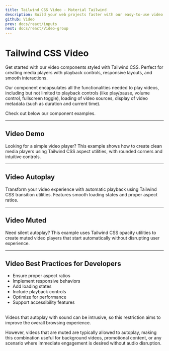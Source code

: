 ```yaml
---
title: Tailwind CSS Video - Material Tailwind
description: Build your web projects faster with our easy-to-use video player examples for Tailwind CSS and HTML using Material Design guidelines.
github: Video
prev: docs/react/inputs
next: docs/react/Video-group
---
```


# Tailwind CSS Video

Get started with our video components styled with Tailwind CSS. Perfect for creating media players with playback controls, responsive layouts, and smooth interactions.

Our component encapsulates all the functionalities needed to play videos, including but not limited to playback controls (like play/pause, volume control, fullscreen toggle), loading of video sources, display of video metadata (such as duration and current time).

Check out below our component examples.

---

## Video Demo

Looking for a simple video player? This example shows how to create clean media players using Tailwind CSS aspect utilities, with rounded corners and intuitive controls.

<PreviewWithCode relativePath="video/video-demo.tsx" language="html" />

---

## Video Autoplay

Transform your video experience with automatic playback using Tailwind CSS transition utilities. Features smooth loading states and proper aspect ratios.

<PreviewWithCode relativePath="video/video-autoplay.tsx" language="html" />

---

## Video Muted

Need silent autoplay? This example uses Tailwind CSS opacity utilities to create muted video players that start automatically without disrupting user experience.

<PreviewWithCode relativePath="video/video-muted.tsx" language="html" />

---

## Video Best Practices for Developers

- Ensure proper aspect ratios
- Implement responsive behaviors
- Add loading states
- Include playback controls
- Optimize for performance
- Support accessibility features

<br />
Videos that autoplay with sound can be intrusive, so this restriction aims to improve the overall browsing experience.

However, videos that are muted are typically allowed to autoplay, making this combination useful for background videos, promotional content, or any scenario where immediate engagement is desired without audio disruption.

